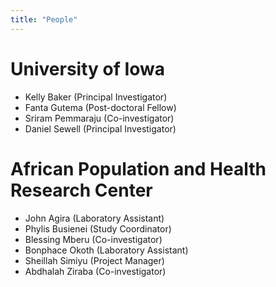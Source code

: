 ```yaml
---
title: "People"
---
```


# University of Iowa

* Kelly Baker (Principal Investigator)
* Fanta Gutema (Post-doctoral Fellow)
* Sriram Pemmaraju (Co-investigator)
* Daniel Sewell (Principal Investigator)

# African Population and Health Research Center

* John Agira (Laboratory Assistant)
* Phylis Busienei (Study Coordinator)
* Blessing Mberu (Co-investigator)
* Bonphace Okoth (Laboratory Assistant)
* Sheillah Simiyu (Project Manager)
* Abdhalah Ziraba (Co-investigator)
